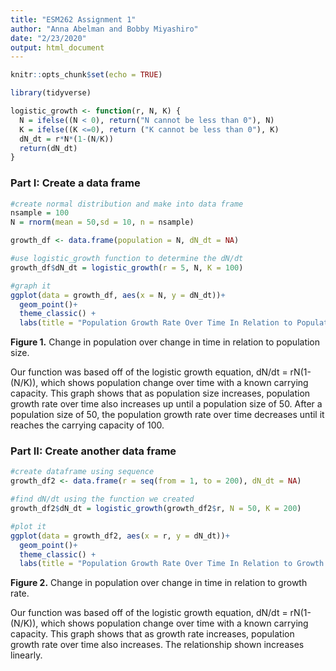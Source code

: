 ```yaml
---
title: "ESM262 Assignment 1"
author: "Anna Abelman and Bobby Miyashiro"
date: "2/23/2020"
output: html_document
---
```


```r
knitr::opts_chunk$set(echo = TRUE)

library(tidyverse)
```

```r
logistic_growth <- function(r, N, K) {
  N = ifelse((N < 0), return("N cannot be less than 0"), N)
  K = ifelse((K <=0), return ("K cannot be less than 0"), K)
  dN_dt = r*N*(1-(N/K))
  return(dN_dt)
}
```

### Part I: Create a data frame

```r
#create normal distribution and make into data frame
nsample = 100
N = rnorm(mean = 50,sd = 10, n = nsample)

growth_df <- data.frame(population = N, dN_dt = NA)

#use logistic_growth function to determine the dN/dt
growth_df$dN_dt = logistic_growth(r = 5, N, K = 100)

#graph it
ggplot(data = growth_df, aes(x = N, y = dN_dt))+
  geom_point()+
  theme_classic() +
  labs(title = "Population Growth Rate Over Time In Relation to Population Size")
```
**Figure 1.** Change in population over change in time in relation to population size.

Our function was based off of the logistic growth equation, dN/dt = rN(1-(N/K)), which shows population change over time with a known carrying capacity. This graph shows that as population size increases, population growth rate over time also increases up until a population size of 50. After a population size of 50, the population growth rate over time decreases until it reaches the carrying capacity of 100.

### Part II: Create another data frame

```r
#create dataframe using sequence
growth_df2 <- data.frame(r = seq(from = 1, to = 200), dN_dt = NA)

#find dN/dt using the function we created
growth_df2$dN_dt = logistic_growth(growth_df2$r, N = 50, K = 200)

#plot it
ggplot(data = growth_df2, aes(x = r, y = dN_dt))+
  geom_point()+
  theme_classic() +
  labs(title = "Population Growth Rate Over Time In Relation to Growth Rate")
```
**Figure 2.** Change in population over change in time in relation to growth rate.

Our function was based off of the logistic growth equation, dN/dt = rN(1-(N/K)), which shows population change over time with a known carrying capacity. This graph shows that as growth rate increases, population growth rate over time also increases. The relationship shown increases linearly.














